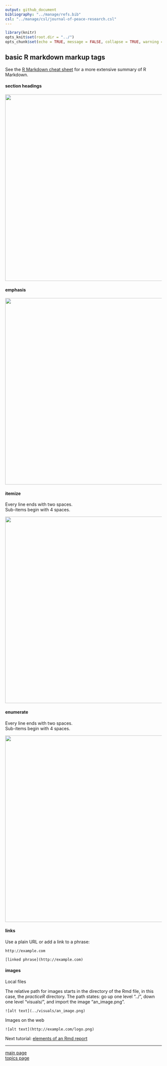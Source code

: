 ```yaml
---
output: github_document
bibliography: "../manage/refs.bib" 
csl: "../manage/csl/journal-of-peace-research.csl"
---
```


```r
library(knitr)
opts_knit$set(root.dir = "../")
opts_chunk$set(echo = TRUE, message = FALSE, collapse = TRUE, warning = FALSE, cache = TRUE, cache.path = "tut-06-cache/", fig.path = "tut-06-images/")
```








## basic R markdown markup tags 

See the [R Markdown cheat sheet](https://www.rstudio.com/wp-content/uploads/2016/03/rmarkdown-cheatsheet-2.0.pdf) for a more extensive summary of R Markdown. 

#### section headings

<img src="tut-06-images/markup-output-sections.png" width="600">

#### emphasis

<img src="tut-06-images/markup-output-emphasis.png" width="600">

#### itemize 

  
Every line ends with two spaces.   
Sub-items begin with 4 spaces.   

<img src="tut-06-images/markup-output-itemize.png" width="600">

#### enumerate     

Every line ends with two spaces.  
Sub-items begin with 4 spaces.   

<img src="tut-06-images/markup-output-enumerate.png" width="600">

#### links

Use a plain URL or add a link to a phrase:

<pre class="markdown"><code>http://example.com

[linked phrase](http://example.com)</code></pre>

#### images


Local files

The relative path for images starts in the directory of the Rmd file, in this case, the *practiceR* directory.  The path states: go up one level "../", down one level "visuals/", and import the image "an_image.png". 

<pre class="markdown"><code>![alt text](../visuals/an_image.png)
</code></pre>

Images on the web

<pre class="markdown"><code>![alt text](http://example.com/logo.png)
</code></pre>





Next tutorial: [elements of an Rmd report](tut-0604_rmd-elements.md)

---

[main page](../README.md)<br> 
[topics page](../README-by-topic.md)


